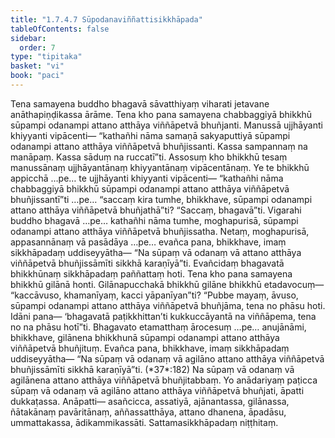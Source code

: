 ```yaml
---
title: "1.7.4.7 Sūpodanaviññattisikkhāpada"
tableOfContents: false
sidebar:
  order: 7
type: "tipitaka"
basket: "vi"
book: "paci"
---
```



<DynamicBreadcrumb />

<Division number="612" book="paci" e="ch" v="2" p="252">

<Paragraph number="1865" book="paci">
Tena samayena buddho bhagavā sāvatthiyaṃ viharati jetavane anāthapiṇḍikassa ārāme. Tena kho pana samayena chabbaggiyā bhikkhū sūpampi odanampi attano atthāya viññāpetvā bhuñjanti. Manussā ujjhāyanti khiyyanti vipācenti— “kathañhi nāma samaṇā sakyaputtiyā sūpampi odanampi attano atthāya viññāpetvā bhuñjissanti. Kassa sampannaṃ na manāpaṃ. Kassa sāduṃ na ruccatī”ti.
</Paragraph>

<Paragraph number="1866" book="paci">
Assosuṃ kho bhikkhū tesaṃ manussānaṃ ujjhāyantānaṃ khiyyantānaṃ vipācentānaṃ. Ye te bhikkhū appicchā …pe… te ujjhāyanti khiyyanti vipācenti— “kathañhi nāma chabbaggiyā bhikkhū sūpampi odanampi attano atthāya viññāpetvā bhuñjissantī”ti …pe… “saccaṃ kira tumhe, bhikkhave, sūpampi odanampi attano atthāya viññāpetvā bhuñjathā”ti? “Saccaṃ, bhagavā”ti. Vigarahi buddho bhagavā …pe… kathañhi nāma tumhe, moghapurisā, sūpampi odanampi attano atthāya viññāpetvā bhuñjissatha. Netaṃ, moghapurisā, appasannānaṃ vā pasādāya …pe… evañca pana, bhikkhave, imaṃ sikkhāpadaṃ uddiseyyātha—
</Paragraph>

<Paragraph number="1867" book="paci">
<Emphasis>“Na sūpaṃ vā odanaṃ vā attano atthāya viññāpetvā bhuñjissāmīti sikkhā karaṇīyā”</Emphasis>ti.
</Paragraph>

<Paragraph number="1868" book="paci">
Evañcidaṃ bhagavatā bhikkhūnaṃ sikkhāpadaṃ paññattaṃ hoti.
</Paragraph>

</Division>
<Division number="613" book="paci" e="ch" v="2" p="253">

<Paragraph number="1869" book="paci">
Tena kho pana samayena bhikkhū gilānā honti. Gilānapucchakā bhikkhū gilāne bhikkhū etadavocuṃ— “kaccāvuso, khamanīyaṃ, kacci yāpanīyan”ti? “Pubbe mayaṃ, āvuso, sūpampi odanampi attano atthāya viññāpetvā bhuñjāma, tena no phāsu hoti. Idāni pana— ‘bhagavatā paṭikkhittan’ti kukkuccāyantā na viññāpema, tena no na phāsu hotī”ti. Bhagavato etamatthaṃ ārocesuṃ …pe… anujānāmi, bhikkhave, gilānena bhikkhunā sūpampi odanampi attano atthāya viññāpetvā bhuñjituṃ. Evañca pana, bhikkhave, imaṃ sikkhāpadaṃ uddiseyyātha—
</Paragraph>

<Paragraph number="1870" book="paci">
<Emphasis>“Na sūpaṃ vā odanaṃ vā agilāno attano atthāya viññāpetvā bhuñjissāmīti sikkhā karaṇīyā”</Emphasis>ti. (*37*:<Emphasis>182</Emphasis>)
</Paragraph>

<Paragraph number="1871" book="paci">
Na sūpaṃ vā odanaṃ vā agilānena attano atthāya viññāpetvā bhuñjitabbaṃ. Yo anādariyaṃ paṭicca sūpaṃ vā odanaṃ vā agilāno attano atthāya viññāpetvā bhuñjati, āpatti dukkaṭassa.
</Paragraph>

<Paragraph number="1872" book="paci">
Anāpatti— asañcicca, assatiyā, ajānantassa, gilānassa, ñātakānaṃ pavāritānaṃ, aññassatthāya, attano dhanena, āpadāsu, ummattakassa, ādikammikassāti.

</Paragraph>
</Division>

<Paragraph number="1873" type="center" book="paci">
Sattamasikkhāpadaṃ niṭṭhitaṃ.
</Paragraph>